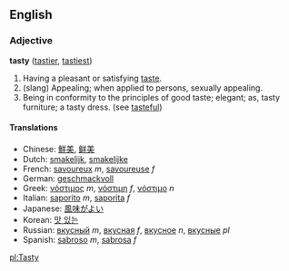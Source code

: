 ==English==
===Adjective===
'''tasty''' ([[tastier]], [[tastiest]])

#Having a pleasant or satisfying [[taste]].
#(slang) Appealing; when applied to persons, sexually appealing.
#Being in conformity to the principles of good taste; elegant; as, tasty furniture; a tasty dress. (see [[tasteful]])

====Translations====
*Chinese: [[鮮美]], [[鲜美]]
*Dutch: [[smakelijk]], [[smakelijke]]
*French: [[savoureux]] ''m'', [[savoureuse]] ''f''
*German: [[geschmackvoll]]
*Greek: [[νόστιμος]] ''m'', [[νόστιμη]] ''f'', [[νόστιμο]] ''n''
*Italian: [[saporito]] ''m'', [[saporita]] ''f''
*Japanese: [[風味がよい]]
*Korean: [[맛 있는]]
*Russian: [[вкусный]] ''m'', [[вкусная]] ''f'', [[вкусное]] ''n'', [[вкусные]] ''pl''
*Spanish: [[sabroso]] ''m'', [[sabrosa]] ''f''

[[pl:Tasty]]
